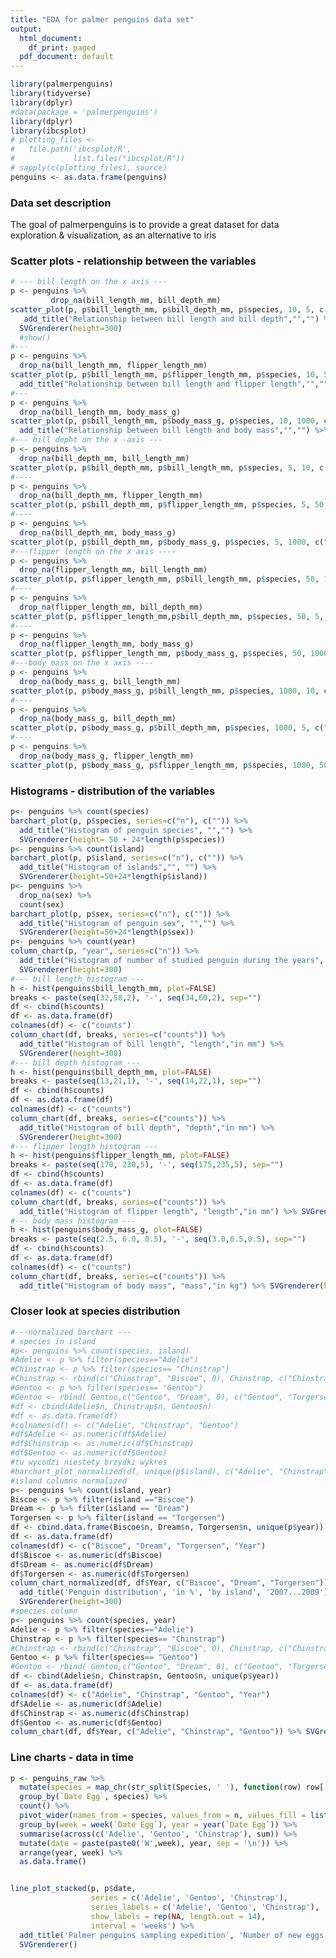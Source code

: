 ```yaml
---
title: "EDA for palmer penguins data set"
output:
  html_document:
    df_print: paged
  pdf_document: default
---
```

```r
library(palmerpenguins)
library(tidyverse)
library(dplyr)
#data(package = 'palmerpenguins')
library(dplyr)
library(ibcsplot)
# plotting_files <- 
#   file.path('ibcsplot/R',
#             list.files("ibcsplot/R"))
# sapply(c(plotting_files), source)
penguins <- as.data.frame(penguins)
```

### Data set description

The goal of palmerpenguins is to provide a great dataset for data  
exploration & visualization, as an alternative to iris

### Scatter plots - relationship between the variables

```r
# --- bill length on the x axis ---
p <- penguins %>%
         drop_na(bill_length_mm, bill_depth_mm)
scatter_plot(p, p$bill_length_mm, p$bill_depth_mm, p$species, 10, 5, c("bill length", "in mm"), c("bill depht", "in mm"), "Legend") %>% 
   add_title("Relationship between bill length and bill depth","","") %>%
  SVGrenderer(height=300)
  #show()
#---
p <- penguins %>%
  drop_na(bill_length_mm, flipper_length_mm)
scatter_plot(p, p$bill_length_mm, p$flipper_length_mm, p$species, 10, 50, c("bill length", "in mm"), c("flipper length", "in mm"), "Legend") %>% 
  add_title("Relationship between bill length and flipper length","","") %>% SVGrenderer(height=300)
#---
p <- penguins %>%
  drop_na(bill_length_mm, body_mass_g)
scatter_plot(p, p$bill_length_mm, p$body_mass_g, p$species, 10, 1000, c("bill length", "in mm"), c("body mass", "in g"), "Legend") %>% 
  add_title("Relationship between bill length and body mass","","") %>% SVGrenderer(height=300)
#--- bill depht on the x -axis ---
p <- penguins %>%
  drop_na(bill_depth_mm, bill_length_mm)
scatter_plot(p, p$bill_depth_mm, p$bill_length_mm, p$species, 5, 10, c("bill depht", "in mm"), c("bill length", "in mm"), "Legend") %>% add_title("Relationship between bill depth and bill length","","") %>% SVGrenderer(height=300)
#----
p <- penguins %>%
  drop_na(bill_depth_mm, flipper_length_mm)
scatter_plot(p, p$bill_depth_mm, p$flipper_length_mm, p$species, 5, 50, c("bill depht", "in mm"), c("flipper length", "in mm"), "Legend") %>% add_title("Relationship between bill depth and flipper length","","") %>%  SVGrenderer(height=300)
#----
p <- penguins %>%
  drop_na(bill_depth_mm, body_mass_g)
scatter_plot(p, p$bill_depth_mm, p$body_mass_g, p$species, 5, 1000, c("bill depht", "in mm"), c("body mass", "in g"), "Legend") %>% add_title("Relationship between bill length and body mass","","") %>% SVGrenderer(height=300)
#---flipper length on the x axis ----
p <- penguins %>%
  drop_na(flipper_length_mm, bill_length_mm)
scatter_plot(p, p$flipper_length_mm, p$bill_length_mm, p$species, 50, 10, c("flipper length", "in mm"), c("bill length", "in mm"), "Legend") %>% add_title("Relationship between flipper length and bill length","","") %>% SVGrenderer(height=300)
#----
p <- penguins %>%
  drop_na(flipper_length_mm, bill_depth_mm)
scatter_plot(p, p$flipper_length_mm,p$bill_depth_mm, p$species, 50, 5, c("flipper length", "in mm"), c("bill depth", "in mm"), "Legend") %>%add_title("Relationship between flipper length and bill depth","","") %>% SVGrenderer(height=300)
#----
p <- penguins %>%
  drop_na(flipper_length_mm, body_mass_g)
scatter_plot(p, p$flipper_length_mm, p$body_mass_g, p$species, 50, 1000, c("flipper length", "in mm"), c("body mass", "in g"), "Legend") %>% add_title("Relationship between flipper length and body_mass","","")  %>% SVGrenderer(height=300)
#---body mass on the x axis ----
p <- penguins %>%
  drop_na(body_mass_g, bill_length_mm)
scatter_plot(p, p$body_mass_g, p$bill_length_mm, p$species, 1000, 10, c("body mass", "in g"), c("bill length", "in mm"), "Legend") %>% add_title("Relationship between body mass and bill length","","")  %>% SVGrenderer(height=300)
#----
p <- penguins %>%
  drop_na(body_mass_g, bill_depth_mm)
scatter_plot(p, p$body_mass_g, p$bill_depth_mm, p$species, 1000, 5, c("body mass", "in g"), c("bill depths", "in mm"), "Legend") %>% add_title("Relationship between body mass and bill depth","","") %>% SVGrenderer(height=300)
#----
p <- penguins %>%
  drop_na(body_mass_g, flipper_length_mm)
scatter_plot(p, p$body_mass_g, p$flipper_length_mm, p$species, 1000, 50, c("body mass", "in g"), c("flipper length", "in mm"), "Legend") %>%add_title("Relationship between body mass and flipper length","","") %>% SVGrenderer(height=300)
```

### Histograms - distribution of the variables

```r
p<- penguins %>% count(species)
barchart_plot(p, p$species, series=c("n"), c("")) %>% 
  add_title("Histogram of penguin species", "","") %>%
  SVGrenderer(height= 50 + 24*length(p$species))
p<- penguins %>% count(island)
barchart_plot(p, p$island, series=c("n"), c("")) %>% 
  add_title("Histogram of islands","", "") %>%
  SVGrenderer(height=50+24*length(p$island))
p<- penguins %>% 
  drop_na(sex) %>%
  count(sex)
barchart_plot(p, p$sex, series=c("n"), c("")) %>% 
  add_title("Histogram of penguin sex", "","") %>%
  SVGrenderer(height=50+24*length(p$sex))
p<- penguins %>% count(year)
column_chart(p, "year", series=c("n")) %>% 
  add_title("Histogram of number of studied penguin during the years", "","") %>%
  SVGrenderer(height=300)
#--- bill length_histogram ---
h <- hist(penguins$bill_length_mm, plot=FALSE)
breaks <- paste(seq(32,58,2), '-', seq(34,60,2), sep="")
df <- cbind(h$counts)
df <- as.data.frame(df)
colnames(df) <- c("counts")
column_chart(df, breaks, series=c("counts")) %>%
  add_title("Histogram of bill length", "length","in mm") %>% 
  SVGrenderer(height=300)
#--- bill depth histogram ---
h <- hist(penguins$bill_depth_mm, plot=FALSE)
breaks <- paste(seq(13,21,1), '-', seq(14,22,1), sep="")
df <- cbind(h$counts)
df <- as.data.frame(df)
colnames(df) <- c("counts")
column_chart(df, breaks, series=c("counts")) %>%
  add_title("Histogram of bill depth", "depth","in mm") %>% 
  SVGrenderer(height=300)
#--- flipper length histogram ---
h <- hist(penguins$flipper_length_mm, plot=FALSE)
breaks <- paste(seq(170, 230,5), '-', seq(175,235,5), sep="")
df <- cbind(h$counts)
df <- as.data.frame(df)
colnames(df) <- c("counts")
column_chart(df, breaks, series=c("counts")) %>%
  add_title("Histogram of flipper length", "length","in mm") %>% SVGrenderer(height=300)
#--- body mass histogram ---
h <- hist(penguins$body_mass_g, plot=FALSE)
breaks <- paste(seq(2.5, 6.0, 0.5), '-', seq(3.0,6.5,0.5), sep="")
df <- cbind(h$counts)
df <- as.data.frame(df)
colnames(df) <- c("counts")
column_chart(df, breaks, series=c("counts")) %>%
  add_title("Histogram of body mass", "mass","in kg") %>% SVGrenderer(height=300)
```

### Closer look at species distribution

```r
#---normalized barchart ---
# species in island
#p<- penguins %>% count(species, island)
#Adelie <- p %>% filter(species=="Adelie")
#Chinstrap <- p %>% filter(species== "Chinstrap")
#Chinstrap <- rbind(c("Chinstrap", "Biscoe", 0), Chinstrap, c("Chinstrap", "Torgersen", 0))
#Gentoo <- p %>% filter(species== "Gentoo")
#Gentoo <- rbind( Gentoo,c("Gentoo", "Dream", 0), c("Gentoo", "Torgersen", 0))
#df <- cbind(Adelie$n, Chinstrap$n, Gentoo$n)
#df <- as.data.frame(df)
#colnames(df) <- c("Adelie", "Chinstrap", "Gentoo")
#df$Adelie <- as.numeric(df$Adelie)
#df$Chinstrap <- as.numeric(df$Chinstrap)
#df$Gentoo <- as.numeric(df$Gentoo)
#tu wycodzi niestety brzydki wykres
#barchart_plot_normalized(df, unique(p$island), c("Adelie", "Chinstrap", "Gentoo"),  c("Adelie", "Chinstrap", "Gentoo" )) %>% #SVGrenderer()
#island columns normalized
p<- penguins %>% count(island, year)
Biscoe <- p %>% filter(island =="Biscoe")
Dream <- p %>% filter(island == "Dream")
Torgersen <- p %>% filter(island == "Torgersen")
df <- cbind.data.frame(Biscoe$n, Dream$n, Torgersen$n, unique(p$year))
df <- as.data.frame(df)
colnames(df) <- c("Biscoe", "Dream", "Torgersen", "Year")
df$Biscoe <- as.numeric(df$Biscoe)
df$Dream <- as.numeric(df$Dream)
df$Torgersen <- as.numeric(df$Torgersen)
column_chart_normalized(df, df$Year, c("Biscoe", "Dream", "Torgersen")) %>% 
  add_title('Penguin distribution', 'in %', 'by island', '2007...2009') %>% 
  SVGrenderer(height=300)
#species column
p<- penguins %>% count(species, year)
Adelie <- p %>% filter(species=="Adelie")
Chinstrap <- p %>% filter(species== "Chinstrap")
#Chinstrap <- rbind(c("Chinstrap", "Biscoe", 0), Chinstrap, c("Chinstrap", "Torgersen", 0))
Gentoo <- p %>% filter(species== "Gentoo")
#Gentoo <- rbind( Gentoo,c("Gentoo", "Dream", 0), c("Gentoo", "Torgersen", 0))
df <- cbind(Adelie$n, Chinstrap$n, Gentoo$n, unique(p$year))
df <- as.data.frame(df)
colnames(df) <- c("Adelie", "Chinstrap", "Gentoo", "Year")
df$Adelie <- as.numeric(df$Adelie)
df$Chinstrap <- as.numeric(df$Chinstrap)
df$Gentoo <- as.numeric(df$Gentoo)
column_chart(df, df$Year, c("Adelie", "Chinstrap", "Gentoo")) %>% SVGrenderer(height=300)
```

### Line charts - data in time

```r
p <- penguins_raw %>%
  mutate(species = map_chr(str_split(Species, ' '), function(row) row[[1]])) %>%
  group_by(`Date Egg`, species) %>% 
  count() %>% 
  pivot_wider(names_from = species, values_from = n, values_fill = list(n = 0)) %>% 
  group_by(week = week(`Date Egg`), year = year(`Date Egg`)) %>% 
  summarise(across(c('Adelie', 'Gentoo', 'Chinstrap'), sum)) %>% 
  mutate(date = paste(paste0('W',week), year, sep = '\n')) %>% 
  arrange(year, week) %>% 
  as.data.frame()


line_plot_stacked(p, p$date, 
                  series = c('Adelie', 'Gentoo', 'Chinstrap'), 
                  series_labels = c('Adelie', 'Gentoo', 'Chinstrap'), 
                  show_labels = rep(NA, length.out = 14),
                  interval = 'weeks') %>%
  add_title('Palmer penguins sampling expedition', 'Number of new eggs observed', '', '2007...2009') %>% 
  SVGrenderer()
```


